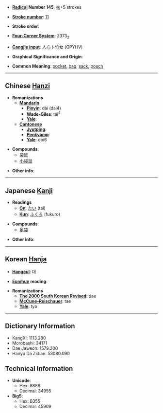 * '''[[Wiktionary:Chinese radical index| Radical]] Number 145''': [[Wiktionary:Chinese radical index 衣|衣]]+5 strokes

* '''[[Wiktionary:Chinese total strokes index|Stroke number]]''': [[Wiktionary:Chinese total strokes index 11|11]]

* '''Stroke order''': 

* '''[[Wiktionary:Chinese four corner index|Four-Corner System]]''': 2373<sub>2</sub>

* '''[[Wiktionary:Chinese Cangjie index|Cangjie input]]''': 人心卜竹女 (OPYHV)

* '''Graphical Significance and Origin''': 

* '''Common Meaning''': [[pocket]], [[bag]], [[sack]], [[pouch]]

----

== Chinese [[Hanzi]] ==

* '''Romanizations'''
** '''[[Mandarin]]'''
*** '''[[Pinyin]]''': dài (dai4)
*** '''[[Wade-Giles]]''': tai<sup>4</sup>
*** '''[[Yale]]''': 
** '''[[Cantonese]]'''
*** '''[[Jyutping]]''':
*** '''[[Penkyamp]]''': 
*** '''[[Yale]]''': doi6

* '''Compounds''':
** [[袋鼠]]
** [[小袋鼠]]

* '''Other info''': 

----

== Japanese [[Kanji]] ==

* '''Readings'''
** '''[[On]]''': [[たい]] (tai)
** '''[[Kun]]''': [[ふくろ]] (fukuro)

* '''Compounds''':
**[[足袋]]

* '''Other info''':  

----

== Korean [[Hanja]] ==

* '''[[Hangeul]]''': 대

* '''[[Eumhun]] reading''': 

* '''Romanizations'''
** '''[[The 2000 South Korean Revised Romanization|The 2000 South Korean Revised]]''': dae
** '''[[McCune-Reischauer]]''': tae
** '''[[Yale]]''': tya

----

== Dictionary Information ==

* KangXi: 1113.280
* Morobashi: 34171
* Dae Jaweon: 1579.200
* Hanyu Da Zidian: 53080.090

== Technical Information ==

* '''Unicode''':
** Hex: 888B
** Decimal: 34955
* '''Big5''':
** Hex: B355
** Decimal: 45909